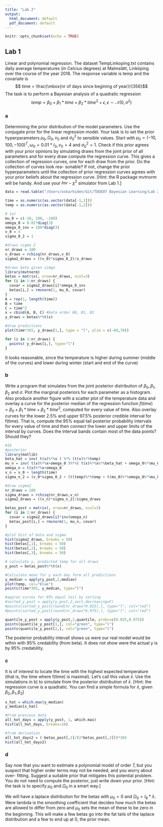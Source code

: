 ```yaml
---
title: "Lab 2"
output:
  html_document: default
  pdf_document: default
---
```


```r
knitr::opts_chunk$set(echo = TRUE)
```

## Lab 1
Linear and polynomial regression. 
The dataset TempLinkoping.txt contains daily average temperatures (in Celcius degrees) at Malmslätt, Linköping over the course of the year 2018. The response variable is temp and the covariate is
$$ time = \frac{\mbox{nr of days since begining of year}}{356}$$
The task is to perform a Bayesian analysis of a quadratic regression
$$ temp = \beta_0 + \beta_1 * time + \beta_2 * time^2 + \epsilon, \epsilon \sim \mathcal{N}(0,\,\sigma^{2})$$

### a


Determining the prior distribution of the model parameters. Use the conjugate prior for the linear regression model. Your task is to set the prior hyperparameters $\mu_0, \Omega_0, v_0$ and $\sigma_0^2$ to sensible values. Start with $\mu_0 = (-10, 100, -100)^T, \omega_0 = 0.01*I_3, v_0 = 4$ and $\sigma_0^2 = 1$. Check if this prior agrees with your prior opinions by simulating draws from the joint prior of all parameters and for every draw compute the regression curve. This gives a collection of regression curves, one for each draw from the prior. Do the collection of curves look rea- sonable? If not, change the prior hyperparameters until the collection of prior regression curves agrees with your prior beliefs about the regression curve. [Hint: the R package mvtnorm will be handy. And use your $Inv-\chi^2$ simulator from Lab 1.]

```r
data = read.table("/Users/oskarhiden/Git/TDDE07 Bayesian Learning/Lab 2/TempLinkoping.txt")

time = as.numeric(as.vector(data[-1,1]))
temp = as.numeric(as.vector(data[-1,2]))

# 1a)
mu_0 = c(-10, 100, -100)
omega_0 = 0.01*diag(3)
omega_0_inv = 100*diag(3)
v_0 = 4
sigma_0_2 = 1

#draws sigma 2
nr_draws = 100
x_draws = rchisq(nr_draws,v_0)
sigma2_draws = ((v_0)*sigma_0_2)/x_draws

#draws beta given simga
library(mvtnorm)
betas = matrix(, nrow=nr_draws, ncol=3)
for (i in 1:nr_draws) {
  covar = sigma2_draws[i]*omega_0_inv
  betas[i,] = rmvnorm(1, mu_0, covar)
}
A = rep(1, length(time))
B = time
C = time^2
x = cbind(A, B, C) #beta order B0, B1, B2
y_draws = betas%*%t(x)

#draw predictions
plot(time*365, y_draws[1,], type = "l", ylim = c(-60,70))

for (i in 2:nr_draws) {
  points( y_draws[i,], type="l")
}
```

It looks reasonable, since the temperature is higher during summer (middle of the curves) and lower during winter (start and end of the curve)

### b


Write a program that simulates from the joint posterior distribution of $\beta_0, \beta_1, \beta_2$ and $\sigma$. Plot the marginal posteriors for each parameter as a histogram. Also produce another figure with a scatter plot of the temperature data and overlay a curve for the posterior median of the regression function $f(time) = \beta_0 + \beta_1*time + \beta_2*time^2$, computed for every value of time. Also overlay curves for the lower 2.5% and upper 97.5% posterior credible interval for f(time). That is, compute the 95% equal tail posterior probability intervals for every value of time and then connect the lower and upper limits of the interval by curves. Does the interval bands contain most of the data points? Should they?

```r
#1b
#posterior
library(matlib)
beta_hat = inv( t(x)%*%x ) %*% (t(x)%*%temp)
mu_n = inv( t(x)%*%x+omega_0 )%*%( t(x)%*%x%*%beta_hat + omega_0%*%mu_0)
omega_n = t(x)%*%x+omega_0
v_n = v_0 + length(time)
sigma_n_2 = (v_0*sigma_0_2 + (t(temp)%*%temp + t(mu_0)%*%omega_0%*%mu_0 - t(mu_n)%*%omega_n%*%mu_n))/v_n

#draw sigma2
nr_draws = 100
sigma_draws = rchisq(nr_draws,v_n) 
sigma2_draws = ((v_n)*sigma_n_2)/sigma_draws

betas_post = matrix(, nrow=nr_draws, ncol=3)
for (i in 1:nr_draws) {
  covar = sigma2_draws[i]*inv(omega_n)
  betas_post[i,] = rmvnorm(1, mu_n, covar)
}

#plot hist of beta and sigma
hist(sigma2_draws, breaks = 50)
hist(betas[,1], breaks = 50)
hist(betas[,2], breaks = 50)
hist(betas[,3], breaks = 50)

# calculate y, predicted temp for all draws
y_post = betas_post%*%t(x) 

#Calculate mean for y each day form all predictions
y_median = apply(y_post,2,median)
plot(temp, col="blue")
points(time*365, y_median, type="l")

#approx curves for 95% equal tail by sorting
#sorted_y_post = apply(y_post,2,sort,decreasing=F)
#points(sorted_y_post[round(nr_draws*0.025),], type="l", col="red")
#points(sorted_y_post[round(nr_draws*0.975),], type="l", col="red")

quantile_y_post = apply(y_post,2,quantile, probs=c(0.025,0.975))
points(quantile_y_post[1,], col="green", type="l")
points(quantile_y_post[2,], col="green", type="l")

```

The posterior probability intevall shows us were our real model would be wthin with 95% credability (from beta). It does not show were the actual y is by 95% credability.

### c


It is of interest to locate the time with the highest expected temperature (that is, the time where f(time) is maximal). Let’s call this value $\bar{x}$. Use the simulations in b) to simulate from the posterior distribution of $\bar{x}$. [Hint: the regression curve is a quadratic. You can find a simple formula for $\bar{x}$, given $\beta_0, \beta_1, \beta_2$]

```r
x_hat = which.max(y_median)
y_median[x_hat]

#From previous data
all_hot_days = apply(y_post, 1, which.max)
hist(all_hot_days, breaks=10)

#from derivation
all_hot_days2 = (-betas_post[,2]/(2*betas_post[,3]))*365
hist(all_hot_days2)
```

### d
Say now that you want to estimate a polynomial model of order 7, but you suspect that higher order terms may not be needed, and you worry about over- fitting. Suggest a suitable prior that mitigates this potential problem. You do not need to compute the posterior, just write down your prior. [Hint: the task is to specify $\mu_0$ and $\Omega_0$ in a smart way.]


We will have a laplace distribution for the betas with $\mu_0 = 0$ and $\Omega_0 = I_8*\lambda$. Were lambda is the smoothing coefficient that decides how much the betas are allowed to differ from zero and $\mu_0$ sets the mean of these to be zero in the beginning. This will make a few betas go into the fat tails of the laplace distribution and a few to end up at 0, the prior mean.

